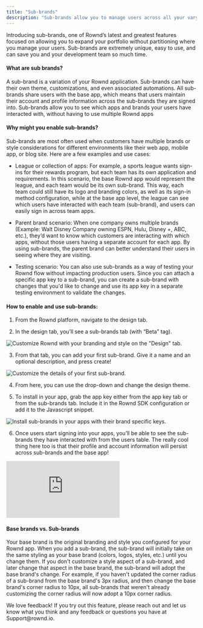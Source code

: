 ```yaml
---
title: "Sub-brands"
description: "Sub-brands allow you to manage users across all your varying apps, websites and products"
---
```


Introducing sub-brands, one of Rownd’s latest and greatest features focused on allowing you to expand your portfolio without partitioning where you manage your users. Sub-brands are extremely unique, easy to use, and can save you and your development team so much time.


#### What are sub brands?

A sub-brand is a variation of your Rownd application. Sub-brands can have their own theme, customizations, and even associated automations. All sub-brands share users with the base app, which means that users maintain their account and profile information across the sub-brands they are signed into. Sub-brands allow you to see which apps and brands your users have interacted with, without having to use multiple Rownd apps


#### Why might you enable sub-brands?

Sub-brands are most often used when customers have multiple brands or style considerations for different environments like their web app, mobile app, or blog site. Here are a few examples and use cases:

- League or collection of apps: For example, a sports league wants sign-ins for their rewards program, but each team has its own application and requirements. In this scenario, the base Rownd app would represent the league, and each team would be its own sub-brand. This way, each team could still have its logo and branding colors, as well as its sign-in method configuration, while at the base app level, the league can see which users have interacted with each team (sub-brand), and users can easily sign in across team apps.

- Parent brand scenario: When one company owns multiple brands (Example: Walt Disney Company owning ESPN, Hulu, Disney +, ABC, etc.), they’d want to know which customers are interacting with which apps, without those users having a separate account for each app. By using sub-brands, the parent brand can better understand their users in seeing where they are visiting.

- Testing scenario: You can also use sub-brands as a way of testing your Rownd flow without impacting production users. Since you can attach a specific app key to a sub-brand, you can create a sub-brand with changes that you'd like to change and use its app key in a separate testing environment to validate the changes.



#### How to enable and use sub-brands:

1. From the Rownd platform, navigate to the design tab.

2. In the design tab, you’ll see a sub-brands tab (with “Beta” tag).

![Customize Rownd with your branding and style on the "Design" tab.](/images/welcome-to-sub-brands.png)

3. From that tab, you can add your first sub-brand. Give it a name and an optional description, and press create!

![Customize the details of your first sub-brand.](/images/create-new-sub-brand.png)

4. From here, you can use the drop-down and change the design theme.

5. To install in your app, grab the app key either from the app key tab or from the sub-brands tab. Include it in the Rownd SDK configuration or add it to the Javascript snippet.

![Install sub-brands in your apps with their brand specific keys.](/images/sub-brand-app-key.png)

6. Once users start signing into your apps, you’ll be able to see the sub-brands they have interacted with from the users table. The really cool thing here too is that their profile and account information will persist across sub-brands and the base app!


<div style={{ position: 'relative', paddingBottom: '63.829787234042556%', height: '0' }}><iframe src="https://www.loom.com/embed/0d6865e81423495a938e1904e9c3b098?sid=3dd1371f-f31d-47d3-827a-a59ebab0f28c" frameborder="0" webkitallowfullscreen mozallowfullscreen allowfullscreen style={{ position: 'absolute', top: '0', left: '0', width: '100%', height: '100%'}}></iframe></div>

#### Base brands vs. Sub-brands

Your base brand is the original branding and style you configured for your Rownd app. When you add a sub-brand, the sub-brand will initially take on the same styling as your base brand (colors, logos, styles, etc.) until you change them. If you don't customize a style aspect of a sub-brand, and later change that aspect in the base brand, the sub-brand will adopt the base brand's change. For example, if you haven't updated the corner radius of a sub-brand from the base brand's 3px radius, and then change the base brand's corner radius to 10px, all sub-brands that weren't already customizing the corner radius will now adopt a 10px corner radius.

<Note>
We love feedback! If you try out this feature, please reach out and let us know what you think and any feedback or questions you have at Support@rownd.io.
</Note>